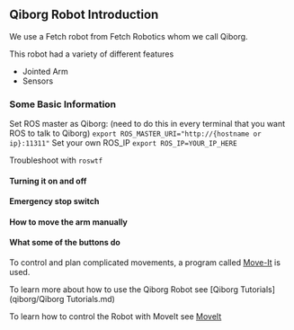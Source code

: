 ## Qiborg Robot Introduction

We use a Fetch robot from Fetch Robotics whom we call Qiborg.

This robot had a variety of different features

- Jointed Arm
- Sensors

### Some Basic Information
Set ROS master as Qiborg: (need to do this in every terminal that you want ROS to talk to Qiborg)
`export ROS_MASTER_URI="http://{hostname or ip}:11311"`
Set your own ROS_IP
`export ROS_IP=YOUR_IP_HERE`

Troubleshoot with 
`roswtf`

#### Turning it on and off

#### Emergency stop switch

#### How to move the arm manually

#### What some of the buttons do

To control and plan complicated movements, a program called [Move-It](https://moveit.ros.org/) is used.

To learn more about how to use the Qiborg Robot see [Qiborg Tutorials](qiborg/Qiborg Tutorials.md)

To learn how to control the Robot with MoveIt see [MoveIt](https://moveit.ros.org/)
